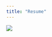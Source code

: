 ```yaml
---
title: "Resume"
---
```


![](images/Minimalist%20White%20and%20Grey%20Professional%20Resume-01.png)
